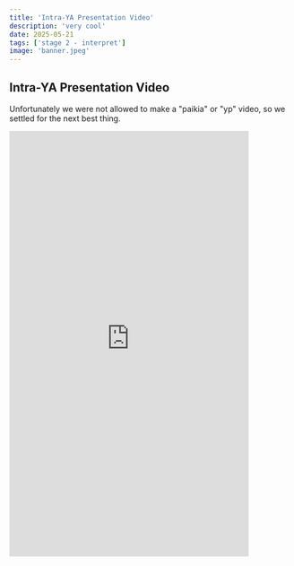 ```yaml
---
title: 'Intra-YA Presentation Video'
description: 'very cool'
date: 2025-05-21
tags: ['stage 2 - interpret']
image: 'banner.jpeg'
---
```


## Intra-YA Presentation Video
Unfortunately we were not allowed to make a "paikia" or "yp" video, so we settled for the next best thing.
<iframe width="427" height="759" src="https://www.youtube.com/embed/OUGQvqFSOgc" title="1st HCSLS YF18 Intra-YA Presentation Video" frameborder="0" allow="accelerometer; autoplay; clipboard-write; encrypted-media; gyroscope; picture-in-picture; web-share" referrerpolicy="strict-origin-when-cross-origin" allowfullscreen></iframe>